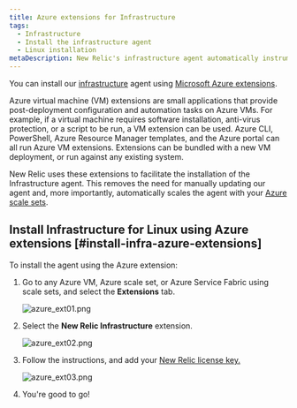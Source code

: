 ```yaml
---
title: Azure extensions for Infrastructure
tags:
  - Infrastructure
  - Install the infrastructure agent
  - Linux installation
metaDescription: New Relic's infrastructure agent automatically instruments Docker to collect container metrics and metadata.
---
```





You can install our [infrastructure](/docs/welcome-new-relic-infrastructure) agent using [Microsoft Azure extensions](https://docs.microsoft.com/en-us/azure/virtual-machines/extensions/overview).

<CollapserGroup>
  <Collapser
    id="what-is-extension"
    title="What is an Azure extension?"
  >
    Azure virtual machine (VM) extensions are small applications that provide post-deployment configuration and automation tasks on Azure VMs. For example, if a virtual machine requires software installation, anti-virus protection, or a script to be run, a VM extension can be used. Azure CLI, PowerShell, Azure Resource Manager templates, and the Azure portal can all run Azure VM extensions. Extensions can be bundled with a new VM deployment, or run against any existing system.
  </Collapser>
</CollapserGroup>

New Relic uses these extensions to facilitate the installation of the Infrastructure agent. This removes the need for manually updating our agent and, more importantly, automatically scales the agent with your [Azure scale sets](https://docs.microsoft.com/en-us/azure/virtual-machine-scale-sets/overview).

## Install Infrastructure for Linux using Azure extensions [#install-infra-azure-extensions]

To install the agent using the Azure extension:

1. Go to any Azure VM, Azure scale set, or Azure Service Fabric using scale sets, and select the **Extensions** tab.

   <img
     src={azureExt01}
     title="azure_ext01.png"
     alt="azure_ext01.png"
   />
2. Select the **New Relic Infrastructure** extension.

   <img
     src={azureExt02}
     title="azure_ext02.png"
     alt="azure_ext02.png"
   />
3. Follow the instructions, and add your [New Relic license key.](/docs/accounts/accounts-billing/account-setup/new-relic-license-key)

   <img
     src={azureExt03}
     title="azure_ext03.png"
     alt="azure_ext03.png"
   />
4. You're good to go!
